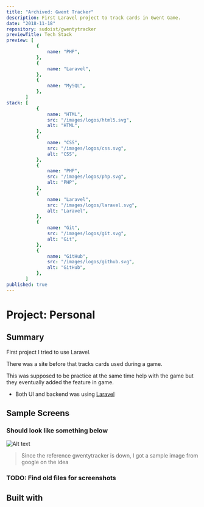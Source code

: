 ```yaml
---
title: "Archived: Gwent Tracker"
description: First Laravel project to track cards in Gwent Game.
date: "2018-11-18"
repository: sudoist/gwentytracker
previewTitle: Tech Stack
preview: [
           {
               name: "PHP",
           },
           {
               name: "Laravel",
           },
           {
               name: "MySQL",
           },
       ]
stack: [
           {
               name: "HTML",
               src: "/images/logos/html5.svg",
               alt: "HTML",
           },
           {
               name: "CSS",
               src: "/images/logos/css.svg",
               alt: "CSS",
           },
           {
               name: "PHP",
               src: "/images/logos/php.svg",
               alt: "PHP",
           },
           {
               name: "Laravel",
               src: "/images/logos/laravel.svg",
               alt: "Laravel",
           },
           {
               name: "Git",
               src: "/images/logos/git.svg",
               alt: "Git",
           },
           {
               name: "GitHub",
               src: "/images/logos/github.svg",
               alt: "GitHub",
           },
       ]
published: true
---
```


# Project: Personal


## Summary

First project I tried to use Laravel.

There was a site before that tracks cards used during a game.

This was supposed to be practice at the same time help with the game but they eventually added the feature in game.

- Both UI and backend was using [Laravel](https://laravel.com/)


## Sample Screens

### Should look like something below

![Alt text](https://res.cloudinary.com/langitlupakintoncloud/image/upload/v1711881552/projects.jcos.io/oacun1xbp83wpqbww17e.png "Sample tracker")

> Since the reference gwentytracker is down, I got a sample image from google on the idea


### TODO: Find old files for screenshots


## Built with
